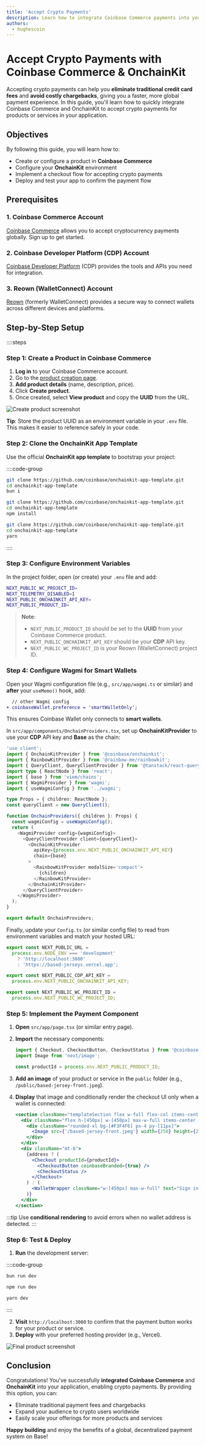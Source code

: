 ```yaml
---
title: 'Accept Crypto Payments'
description: Learn how to integrate Coinbase Commerce payments into your application using OnchainKit.
authors:
  - hughescoin
---
```


# Accept Crypto Payments with Coinbase Commerce & OnchainKit

Accepting crypto payments can help you **eliminate traditional credit card fees** and **avoid costly chargebacks**, giving you a faster, more global payment experience. In this guide, you'll learn how to quickly integrate Coinbase Commerce and OnchainKit to accept crypto payments for products or services in your application.

## Objectives

By following this guide, you will learn how to:

- Create or configure a product in **Coinbase Commerce**  
- Configure your **OnchainKit** environment  
- Implement a checkout flow for accepting crypto payments  
- Deploy and test your app to confirm the payment flow


## Prerequisites

### 1. Coinbase Commerce Account

[Coinbase Commerce](https://beta.commerce.coinbase.com/sign-up) allows you to accept cryptocurrency payments globally. Sign up to get started.

### 2. Coinbase Developer Platform (CDP) Account

[Coinbase Developer Platform](https://www.coinbase.com/cloud) (CDP) provides the tools and APIs you need for integration.

### 3. Reown (WalletConnect) Account

[Reown](https://cloud.reown.com/) (formerly WalletConnect) provides a secure way to connect wallets across different devices and platforms.


## Step-by-Step Setup

::::steps

### Step 1: Create a Product in Coinbase Commerce

1. **Log in** to your Coinbase Commerce account.  
2. Go to the [product creation page](https://beta.commerce.coinbase.com/products).  
3. **Add product details** (name, description, price).  
4. Click **Create product**.  
5. Once created, select **View product** and copy the **UUID** from the URL.

![Create product screenshot](/images/onchainkit-tutorials/pay-create-product-details.png)

**Tip**: Store the product UUID as an environment variable in your `.env` file. This makes it easier to reference safely in your code.

### Step 2: Clone the OnchainKit App Template

Use the official **OnchainKit app template** to bootstrap your project:

::::code-group

```bash [Bun]
git clone https://github.com/coinbase/onchainkit-app-template.git
cd onchainkit-app-template
bun i
```


```bash [npm]
git clone https://github.com/coinbase/onchainkit-app-template.git
cd onchainkit-app-template
npm install
```


```bash [Yarn]
git clone https://github.com/coinbase/onchainkit-app-template.git
cd onchainkit-app-template
yarn
```

::::

### Step 3: Configure Environment Variables

In the project folder, open (or create) your `.env` file and add:

```bash
NEXT_PUBLIC_WC_PROJECT_ID=
NEXT_TELEMETRY_DISABLED=1
NEXT_PUBLIC_ONCHAINKIT_API_KEY=
NEXT_PUBLIC_PRODUCT_ID=
```

> **Note**:  
> - `NEXT_PUBLIC_PRODUCT_ID` should be set to the **UUID** from your Coinbase Commerce product.  
> - `NEXT_PUBLIC_ONCHAINKIT_API_KEY` should be your **CDP** API key.  
> - `NEXT_PUBLIC_WC_PROJECT_ID` is your Reown (WalletConnect) project ID.

### Step 4: Configure Wagmi for Smart Wallets

Open your Wagmi configuration file (e.g., `src/app/wagmi.ts` or similar) and **after** your `useMemo()` hook, add:

```diff
  // other Wagmi config
+ coinbaseWallet.preference = 'smartWalletOnly';
```

This ensures Coinbase Wallet only connects to **smart wallets**.

In `src/app/components/OnchainProviders.tsx`, set up **OnchainKitProvider** to use your **CDP** API key and **Base** as the chain:

```typescript
'use client';
import { OnchainKitProvider } from '@coinbase/onchainkit';
import { RainbowKitProvider } from '@rainbow-me/rainbowkit';
import { QueryClient, QueryClientProvider } from '@tanstack/react-query';
import type { ReactNode } from 'react';
import { base } from 'viem/chains';
import { WagmiProvider } from 'wagmi';
import { useWagmiConfig } from '../wagmi';

type Props = { children: ReactNode };
const queryClient = new QueryClient();

function OnchainProviders({ children }: Props) {
  const wagmiConfig = useWagmiConfig();
  return (
    <WagmiProvider config={wagmiConfig}>
      <QueryClientProvider client={queryClient}>
        <OnchainKitProvider
          apiKey={process.env.NEXT_PUBLIC_ONCHAINKIT_API_KEY}
          chain={base}
        >
          <RainbowKitProvider modalSize='compact'>
            {children}
          </RainbowKitProvider>
        </OnchainKitProvider>
      </QueryClientProvider>
    </WagmiProvider>
  );
}

export default OnchainProviders;
```

Finally, update your `Config.ts` (or similar config file) to read from environment variables and match your hosted URL:

```typescript
export const NEXT_PUBLIC_URL =
  process.env.NODE_ENV === 'development'
    ? 'http://localhost:3000'
    : 'https://based-jerseys.vercel.app';

export const NEXT_PUBLIC_CDP_API_KEY =
  process.env.NEXT_PUBLIC_ONCHAINKIT_API_KEY;

export const NEXT_PUBLIC_WC_PROJECT_ID =
  process.env.NEXT_PUBLIC_WC_PROJECT_ID;
```

### Step 5: Implement the Payment Component

1. **Open** `src/app/page.tsx` (or similar entry page).  
2. **Import** the necessary components:

   ```typescript
   import { Checkout, CheckoutButton, CheckoutStatus } from '@coinbase/onchainkit/checkout';
   import Image from 'next/image';

   const productId = process.env.NEXT_PUBLIC_PRODUCT_ID;
   ```

3. **Add an image** of your product or service in the `public` folder (e.g., `/public/based-jersey-front.jpeg`).  
4. **Display** that image and conditionally render the checkout UI only when a wallet is connected:

   ```jsx
   <section className="templateSection flex w-full flex-col items-center justify-center gap-4 rounded-xl bg-zinc-100 px-2 py-4 md:grow">
     <div className="flex h-[450px] w-[450px] max-w-full items-center justify-center rounded-xl bg-[#030712]">
       <div className="rounded-xl bg-[#F3F4F6] px-4 py-[11px]">
         <Image src={'/based-jersey-front.jpeg'} width={250} height={250} alt="jersey" />
       </div>
     </div>
     <div className="mt-6">
       {address ? (
         <Checkout productId={productId}>
           <CheckoutButton coinbaseBranded={true} />
           <CheckoutStatus />
         </Checkout>
       ) : (
         <WalletWrapper className="w-[450px] max-w-full" text="Sign in to transact" />
       )}
     </div>
   </section>
   ```

:::tip
Use **conditional rendering** to avoid errors when no wallet address is detected.
:::

### Step 6: Test & Deploy

1. **Run** the development server:

::::code-group

```bash [Bun]
bun run dev
```

```bash [npm]
npm run dev
```

```bash [Yarn]
yarn dev
```

::::

2. **Visit** `http://localhost:3000` to confirm that the payment button works for your product or service.  
3. **Deploy** with your preferred hosting provider (e.g., Vercel).

![Final product screenshot](/images/onchainkit-tutorials/pay-final-product.png)


## Conclusion

Congratulations! You've successfully **integrated Coinbase Commerce** and **OnchainKit** into your application, enabling crypto payments. By providing this option, you can:

- Eliminate traditional payment fees and chargebacks  
- Expand your audience to crypto users worldwide  
- Easily scale your offerings for more products and services  

**Happy building** and enjoy the benefits of a global, decentralized payment system on Base!


[Passkeys]: https://www.coinbase.com/blog/introducing-passkeys-a-safer-and-easier-way-to-sign-in-to-coinbase  
[Reown]: https://cloud.reown.com/  
[product creation page]: https://beta.commerce.coinbase.com/products

